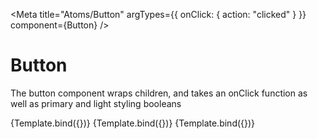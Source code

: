 

<Meta
  title="Atoms/Button"
  argTypes={{ onClick: { action: "clicked" } }}
  component={Button}
/>


# Button

The button component wraps children, and takes an onClick function as well as primary and light styling booleans

<Canvas>
  <Story name="Primary" args={{ primary: true, children: "Button" }}>
    {Template.bind({})}
  </Story>
  <Story name="Secondary" args={{ primary: false, children: "Button" }}>
    {Template.bind({})}
  </Story>
  <Story name="Light" args={{ light: true, children: "Button" }}>
    {Template.bind({})}
  </Story>
</Canvas>

<ArgsTable of={Button} />
